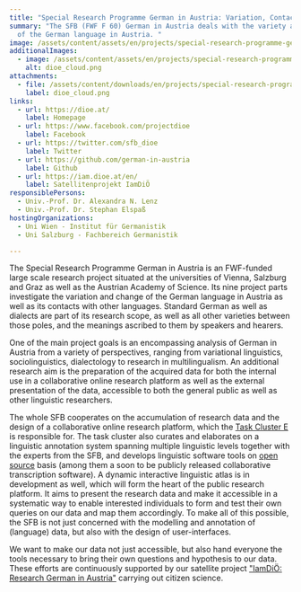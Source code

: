 ```yaml
---
title: "Special Research Programme German in Austria: Variation, Contact, Perception"
summary: "The SFB (FWF F 60) German in Austria deals with the variety and change
  of the German language in Austria. "
image: /assets/content/assets/en/projects/special-research-programme-german-austria-variation-contact-perception/dioe-center-type-sfb-ger.png
additionalImages:
  - image: /assets/content/assets/en/projects/special-research-programme-german-austria-variation-contact-perception/additionalImages/dioe_cloud.png
    alt: dioe_cloud.png
attachments:
  - file: /assets/content/downloads/en/projects/special-research-programme-german-austria-variation-contact-perception/attachments/dioe_cloud.png
    label: dioe_cloud.png
links:
  - url: https://dioe.at/
    label: Homepage
  - url: https://www.facebook.com/projectdioe
    label: Facebook
  - url: https://twitter.com/sfb_dioe
    label: Twitter
  - url: https://github.com/german-in-austria
    label: Github
  - url: https://iam.dioe.at/en/
    label: Satellitenprojekt IamDiÖ
responsiblePersons:
  - Univ.-Prof. Dr. Alexandra N. Lenz
  - Univ.-Prof. Dr. Stephan Elspaß
hostingOrganizations:
  - Uni Wien - Institut für Germanistik
  - Uni Salzburg - Fachbereich Germanistik

---
```

The Special Research Programme German in Austria is an FWF-funded large scale research project situated at the universities of Vienna, Salzburg and Graz as well as the Austrian Academy of Science. Its nine project parts investigate the variation and change of the German language in Austria as well as its contacts with other languages. Standard German as well as dialects are part of its research scope, as well as all other varieties between those poles, and the meanings ascribed to them by speakers and hearers.

One of the main project goals is an encompassing analysis of German in Austria from a variety of perspectives, ranging from variational linguistics, sociolinguistics, dialectology to research in multilingualism. An additional research aim is the preparation of the acquired data for both the internal use in a collaborative online research platform as well as the external presentation of the data, accessible to both the general public as well as other linguistic researchers.

The whole SFB cooperates on the accumulation of research data and the design of a collaborative online research platform, which the [Task Cluster E](https://dioe.at/en/projects/task-cluster-e-research-platform/) is responsible for. The task cluster also curates and elaborates on a linguistic annotation system spanning multiple linguistic levels together with the experts from the SFB, and develops linguistic software tools on [open source](https://github.com/german-in-austria/) basis (among them a soon to be publicly released collaborative transcription software). A dynamic interactive linguistic atlas is in development as well, which will form the heart of the public research platform. It aims to present the research data and make it accessible in a systematic way to enable interested individuals to form and test their own queries on our data and map them accordingly. To make all of this possible, the SFB is not just concerned with the modelling and annotation of (language) data, but also with the design of user-interfaces.

We want to make our data not just accessible, but also hand everyone the tools necessary to bring their own questions and hypothesis to our data. These efforts are continuously supported by our satellite project ["IamDiÖ: Research German in Austria"](https://iam.dioe.at/en/) carrying out citizen science.
